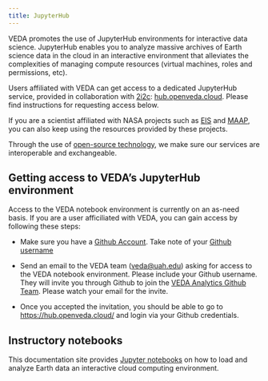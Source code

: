 ```yaml
---
title: JupyterHub
---
```


VEDA promotes the use of JupyterHub environments for interactive data science. JupyterHub enables you to analyze massive archives of Earth science data in the cloud in an interactive environment that alleviates the complexities of managing compute resources (virtual machines, roles and permissions, etc).

Users affiliated with VEDA can get access to a dedicated JupyterHub service, provided in collaboration with [2i2c](https://2i2c.org/): [hub.openveda.cloud](https://hub.openveda.cloud/). Please find instructions for requesting access below.

If you are a scientist affiliated with NASA projects such as [EIS](https://eis.smce.nasa.gov/about.html) and [MAAP](https://ops.maap-project.org), you can also keep using the resources provided by these projects.

Through the use of [open-source technology](https://www.earthdata.nasa.gov/dashboard/about), we make sure our services are interoperable and exchangeable.


## Getting access to VEDA's JupyterHub environment

Access to the VEDA notebook environment is currently on an as-need basis. If you are a user afficiliated with VEDA, you can gain access by following these steps:

* Make sure you have a [Github Account](https://docs.github.com/en/get-started/signing-up-for-github/signing-up-for-a-new-github-account). Take note of your [Github username](https://docs.github.com/en/account-and-profile/setting-up-and-managing-your-personal-account-on-github/managing-email-preferences/remembering-your-github-username-or-email)

* Send an email to the VEDA team ([veda@uah.edu](mailto:veda@uah.edu)) asking for access to the VEDA notebook environment. Please include your Github username. They will invite you through Github to join the [VEDA Analytics Github Team](https://github.com/veda-analytics-access/). Please watch your email for the invite.

* Once you accepted the invitation, you should be able to go to [https://hub.openveda.cloud/](https://hub.openveda.cloud/) and login via your Github credentials.


## Instructory notebooks

This documentation site provides [Jupyter notebooks](../notebooks/index.qmd) on how to load and analyze Earth data an interactive cloud computing environment.